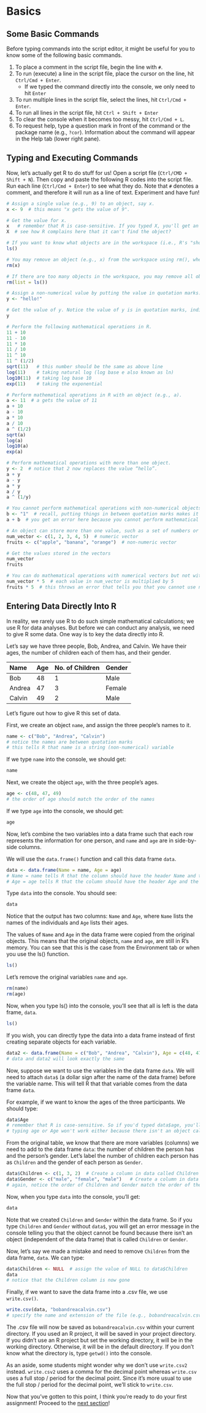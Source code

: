 # Basics {#basics} 

## Some Basic Commands

Before typing commands into the script editor, it might be useful for you to know some of the following basic commands.

1. To place a comment in the script file, begin the line with `#`.
1. To run (execute) a line in the script file, place the cursor on the line, hit `Ctrl/Cmd + Enter`.
   - If we typed the command directly into the console, we only need to hit `Enter`
1. To run multiple lines in the script file, select the lines, hit `Ctrl/Cmd + Enter`.
1. To run all lines in the script file, hit `Ctrl + Shift + Enter`
1. To clear the console when it becomes too messy, hit `Ctrl/Cmd + L`.
1. To request help, type a question mark in front of the command or the package name (e.g., `?cor`). Information about the command will appear in the Help tab (lower right pane).

## Typing and Executing Commands

Now, let's actually get R to do stuff for us! Open a script file (`Ctrl/CMD + Shift + N`). Then copy and paste the following R codes into the script file. Run each line (`Ctrl/Cmd + Enter`) to see what they do. Note that `#` denotes a comment, and therefore it will run as a line of text. Experiment and have fun!

```r

# Assign a single value (e.g., 9) to an object, say x.  
x <- 9  # this means "x gets the value of 9".

# Get the value for x.
x   # remember that R is case-sensitive. If you typed X, you'll get an error message.
X  # see how R complains here that it can't find the object? 

# If you want to know what objects are in the workspace (i.e., R's "short term" memory), look at the Environment tab or type ls().
ls()

# You may remove an object (e.g., x) from the workspace using rm(), where rm stands for remove.
rm(x)  

# If there are too many objects in the workspace, you may remove all objects from the workspace using rm(list=ls()). To remember this command, I think of it as telling R to remove the list of objects in the Environment tab.
rm(list = ls())

# Assign a non-numerical value by putting the value in quotation marks.
y <- "hello!"

# Get the value of y. Notice the value of y is in quotation marks, indicating it is a non-numerical value.
y

# Perform the following mathematical operations in R.
11 + 10  
11 - 10  
11 * 10
11 / 10
11 ^ 10
11 ^ (1/2)
sqrt(11)   # this number should be the same as above line
log(11)    # taking natural log (log base e also known as ln) 
log10(11)  # taking log base 10
exp(11)    # taking the exponential

# Perform mathematical operations in R with an object (e.g., a). 
a <- 11  # a gets the value of 11
a + 10
a - 10
a * 10
a / 10
a ^ (1/2)
sqrt(a)
log(a)
log10(a)
exp(a)

# Perform mathematical operations with more than one object.
y <- 2  # notice that 2 now replaces the value “hello”. 
a + y
a - y
a * y
a / y
a ^ (1/y)

# You cannot perform mathematical operations with non-numerical objects. 
b <- "1"  # recall, putting things in between quotation marks makes it non-numerical, even if 1 is a number.
a + b  # you get an error here because you cannot perform mathematical operations with non-numerical objects.

# An object can store more than one value, such as a set of numbers or a set of characters. This is known as a vector and can be created using c(). 
num_vector <- c(1, 2, 3, 4, 5)  # numeric vector
fruits <- c("apple", "banana", "orange")  # non-numeric vector

# Get the values stored in the vectors 
num_vector
fruits

# You can do mathematical operations with numerical vectors but not with non-numerical vectors. 
num_vector * 5  # each value in num_vector is multiplied by 5
fruits * 5  # this throws an error that tells you that you cannot use non-numeric values for this operation

```

## Entering Data Directly Into R

In reality, we rarely use R to do such simple mathematical calculations; we use R for data analyses. But before we can conduct any analysis, we need to give R some data. One way is to key the data directly into R.

Let's say we have three people, Bob, Andrea, and Calvin. We have their ages, the number of children each of them has, and their gender.

| Name   | Age | No. of Children | Gender |
|:-------|:----|:----------------|:-------|
| Bob    | 48  | 1               | Male   |
| Andrea | 47  | 3               | Female |
| Calvin | 49  | 2               | Male   |

Let's figure out how to give R this set of data. 

First, we create an object `name`, and assign the three people's names to it.

```r

name <- c("Bob", "Andrea", "Calvin")  
# notice the names are between quotation marks
# this tells R that name is a string (non-numerical) variable

```

If we type `name` into the console, we should get: 

```r

name

```

Next, we create the object `age`, with the three people’s ages. 

```r

age <- c(48, 47, 49)  
# the order of age should match the order of the names

```

If we type `age` into the console, we should get: 

```r

age

```

Now, let's combine the two variables into a data frame such that each row represents the information for one person, and `name` and `age` are in side-by-side columns. 

We will use  the `data.frame()` function and call this data frame `data`. 

```r

data <- data.frame(Name = name, Age = age)  
# Name = name tells R that the column should have the header Name and the data for the column should be copied from the object name. 
# Age = age tells R that the column should have the header Age and the data for the column should be copied from the object age. 

```

Type `data` into the console. You should see: 

```r

data

```

Notice that the output has two columns: `Name` and `Age`, where `Name` lists the names of the individuals and `Age` lists their ages.

The values of `Name` and `Age` in the data frame were copied from the original objects. This means that the original objects, `name` and `age`, are still in R’s memory. You can see that this is the case from the Environment tab or when you use the ls() function. 

```r

ls()

```

Let’s remove the original variables `name` and `age`.

```r

rm(name)
rm(age)

```

Now, when you type ls() into the console, you'll see that all is left is the data frame, `data`. 

```r

ls()

```

If you wish, you can directly type the data into a data frame instead of first creating separate objects for each variable. 

```r

data2 <- data.frame(Name = c("Bob", "Andrea", "Calvin"), Age = c(48, 47, 49))
# data and data2 will look exactly the same

```

Now, suppose we want to use the variables in the data frame `data`. We will need to attach `data$` (a dollar sign after the name of the data frame) before the variable name. This will tell R that that variable comes from the data frame `data`. 

For example, if we want to know the ages of the three participants. We should type: 

```r

data$Age
# remember that R is case-sensitive. So if you'd typed data$age, you'll get an error.
# typing age or Age won't work either because there isn't an object called age or Age.

```

From the original table, we know that there are more variables (columns) we need to add to the data frame `data`: the number of children the person has and the person’s gender. Let’s label the number of children each person has as `Children` and the gender of each person as `Gender`.

```r

data$Children <- c(1, 3, 2)  # Create a column in data called Children and assign it the values 1, 3, and 2
data$Gender <- c("male", "female", "male")   # Create a column in data called Gender and assign it the values "male", "female", and "male"
# again, notice the order of Children and Gender match the order of the names

```

Now, when you type `data` into the console, you'll get: 

```r

data

```

Note that we created `Children` and `Gender` within the data frame. So if you type `Children` and `Gender` without `data$`, you will get an error message in the console telling you that the object cannot be found because there isn't an object (independent of the data frame) that is called `Children` or `Gender`.

Now, let’s say we made a mistake and need to remove `Children` from the data frame, `data`. We can type: 

```r

data$Children <- NULL  # assign the value of NULL to data$Children
data 
# notice that the Children column is now gone

```

Finally, if we want to save the data frame into a .csv file, we use `write.csv()`.

```r

write.csv(data, "bobandreacalvin.csv")  
# specify the name and extension of the file (e.g., bobandreacalvin.csv). 

```

The .csv file will now be saved as `bobandreacalvin.csv` within your current directory. If you used an R project, it will be saved in your project directory. If you didn't use an R project but set the working directory, it will be in the working directory. Otherwise, it will be in the default directory. If you don't know what the directory is, type `getwd()` into the console.

As an aside, some students might wonder why we don't use `write.csv2` instead. `write.csv2` uses a comma for the decimal point whereas `write.csv` uses a full stop / period for the decimal point. Since it's more usual to use the full stop / period for the decimal point, we'll stick to `write.csv`.

Now that you've gotten to this point, I think you're ready to do your first assignment! Proceed to the [next section](#tha1)!
